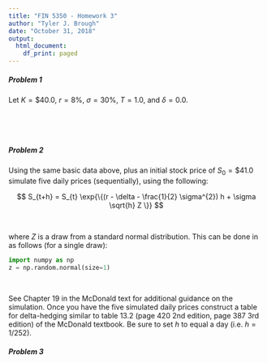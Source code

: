 ```yaml
---
title: "FIN 5350 - Homework 3"
author: "Tyler J. Brough"
date: "October 31, 2018"
output:
  html_document:
    df_print: paged
---
```




##### __Problem 1__
 
Let $K = \$40.0$, $r = 8\%$, $\sigma = 30\%$, $T = 1.0$, and $\delta = 0.0$. 

<br>

\begin{itemize}
 \item[\textbf{a.}] Write \texttt{Python} functions for delta, gamma, vega, theta and rho for European call and put options under the BSM model.
 \item[\textbf{b.}] Calculate and plot delta, gamma, vega, theta, and rho for a call option for a range of time $T$ stock prices ($S_{T}$) ranging from $\$0.0$ to $\$80.0$.
 \item[\textbf{c.}] Repeat the above for a put option.
\end{itemize}
   
<br>

##### __Problem 2__

Using the same basic data above, plus an initial stock price of $S_{0} = \$41.0$ simulate five daily prices (sequentially), using the following:

$$
S_{t+h} = S_{t} \exp{\{(r - \delta - \frac{1}{2} \sigma^{2}) h + \sigma \sqrt{h} Z \}}
$$

<br>

where $Z$ is a draw from a standard normal distribution. This can be done in \texttt{Python} as follows (for a single draw):

\vspace{2.5mm}

```python
import numpy as np
z = np.random.normal(size=1)
```

<br>

See Chapter 19 in the McDonald text for additional guidance on the simulation. Once you have the five simulated daily prices construct a table for delta-hedging similar to table 13.2 (page 420 2nd edition, page 387 3rd edition) of the McDonald textbook. Be sure to set $h$ to equal a day (i.e. $h = 1/252$).  

##### __Problem 3__


